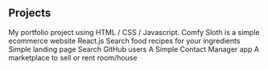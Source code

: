 ## Projects

<ProjectCard
    title='Portfolio Project'
    link='https://sunilshrees.netlify.app/'
    bg='linear-gradient(to right, #D4145A 0%, #FBB03B 100%)'>
    My portfolio project using HTML / CSS / Javascript.
</ProjectCard>
<ProjectCard
    title='Ecommerce Website'
    link='https://comfy-eshop-react.netlify.app/'
    bg='linear-gradient(to left, #D4145A 0%, #FBB03B 100%)'>
    Comfy Sloth is a simple ecommerce website React.js
</ProjectCard>
<ProjectCard
    title='Recipe App'
    link='https://recipemart-react.netlify.app/'
    bg='linear-gradient(to right, #D4145A 0%, #FBB03B 100%)'>
    Search food recipes for your ingredients
</ProjectCard>
<ProjectCard
    title='Restaurant Landing Page'
    link='https://github.com/sunilshrees/prime-restro'
    bg='linear-gradient(to left, #D4145A 0%, #FBB03B 100%)'>
    Simple landing page
</ProjectCard>
<ProjectCard
    title='GitUsers'
    link='https://gitusers-search.netlify.app/login'
    bg='linear-gradient(to right, #D4145A 0%, #FBB03B 100%)'>
    Search GitHub users
</ProjectCard>
<ProjectCard
    title='Contact Manager'
    link='https://contact-manager-zeta.vercel.app/'
    bg='linear-gradient(to left, #D4145A 0%, #FBB03B 100%)'>
    A Simple Contact Manager app
</ProjectCard>
<ProjectCard
    title='House/Room Marketplace'
    link='https://house-room-marketplace.vercel.app/'
    bg='linear-gradient(to right, #D4145A 0%, #FBB03B 100%)'>
    A marketplace to sell or rent room/house
</ProjectCard>
